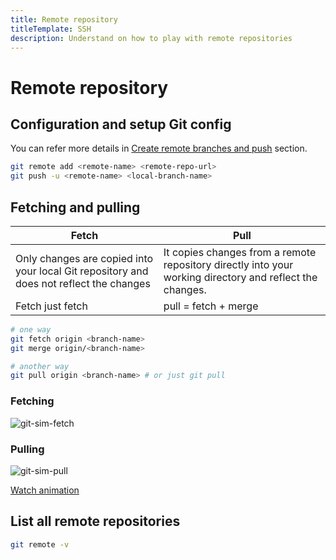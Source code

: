 ```yaml
---
title: Remote repository
titleTemplate: SSH
description: Understand on how to play with remote repositories
---
```


# Remote repository

## Configuration and setup Git config

You can refer more details in [Create remote branches and push](/docs/git/branches#create-remote-branches-and-push) section.

```bash
git remote add <remote-name> <remote-repo-url>
git push -u <remote-name> <local-branch-name>
```

## Fetching and pulling

| Fetch                                                                                   | Pull                                                                                                     |
| --------------------------------------------------------------------------------------- | -------------------------------------------------------------------------------------------------------- |
| Only changes are copied into your local Git repository and does not reflect the changes | It copies changes from a remote repository directly into your working directory and reflect the changes. |
| Fetch just fetch                                                                        | pull = fetch + merge                                                                                     |

```bash
# one way
git fetch origin <branch-name>
git merge origin/<branch-name>

# another way
git pull origin <branch-name> # or just git pull
```

### Fetching

![git-sim-fetch](/docs/git/git-sim-fetch.png)

### Pulling

![git-sim-pull](/docs/git/git-sim-pull.png)

[Watch animation](/docs/git/git-sim-pull.webm)

## List all remote repositories

```bash
git remote -v
```
